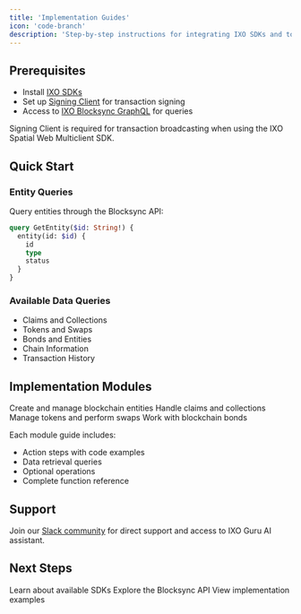 ```yaml
---
title: 'Implementation Guides'
icon: 'code-branch'
description: 'Step-by-step instructions for integrating IXO SDKs and tools into your applications'
---
```




## Prerequisites

- Install [IXO SDKs](/spatial-web-stack/sdks/ixo-multiclient-sdk)
- Set up [Signing Client](https://www.npmjs.com/package/@ixo/impactxclient-sdk#signing-client) for transaction signing
- Access to [IXO Blocksync GraphQL](/api-docs/blocksync-api/blocksync-graphql) for queries

<Tip>
Signing Client is required for transaction broadcasting when using the IXO Spatial Web Multiclient SDK.
</Tip>

## Quick Start

### Entity Queries
Query entities through the Blocksync API:

```graphql
query GetEntity($id: String!) {
  entity(id: $id) {
    id
    type
    status
  }
}
```

### Available Data Queries
- Claims and Collections
- Tokens and Swaps  
- Bonds and Entities
- Chain Information
- Transaction History

## Implementation Modules

<CardGroup>
  <Card title="Entity Module" icon="cube">
    Create and manage blockchain entities
  </Card>
  <Card title="Claims Module" icon="file-signature">
    Handle claims and collections
  </Card>
  <Card title="Tokens Module" icon="coins">
    Manage tokens and perform swaps
  </Card>
  <Card title="Bonds Module" icon="link">
    Work with blockchain bonds
  </Card>
</CardGroup>

Each module guide includes:
- Action steps with code examples
- Data retrieval queries
- Optional operations
- Complete function reference

## Support

Join our [Slack community](https://ixofoundation.slack.com/archives/C04UERAUHQT) for direct support and access to IXO Guru AI assistant.

## Next Steps

<CardGroup>
  <Card title="SDKs Overview" icon="box" href="/spatial-web-stack/sdks/ixo-multiclient-sdk">
    Learn about available SDKs
  </Card>
  <Card title="GraphQL API" icon="code" href="/api-docs/blocksync-api/blocksync-graphql">
    Explore the Blocksync API
  </Card>
  <Card title="Examples" icon="lightbulb" href="/guides/hands-on">
    View implementation examples
  </Card>
</CardGroup>